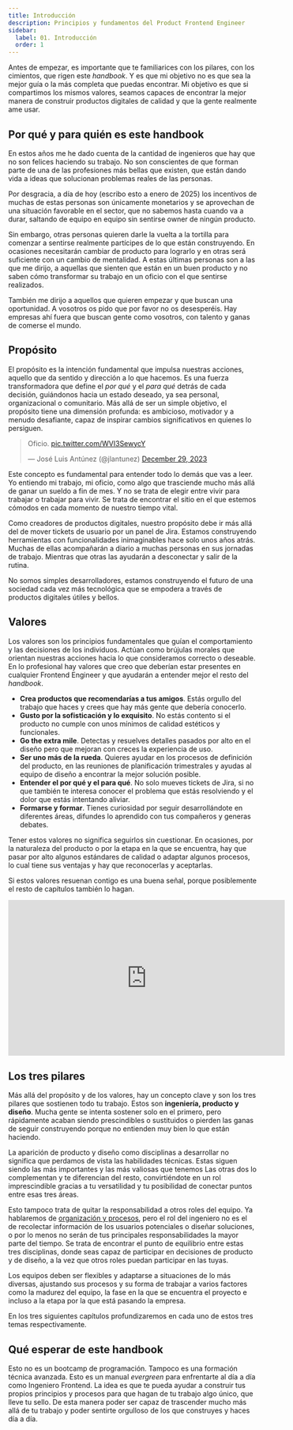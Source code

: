 ```yaml
---
title: Introducción
description: Principios y fundamentos del Product Frontend Engineer
sidebar:
  label: 01. Introducción
  order: 1
---
```


Antes de empezar, es importante que te familiarices con los pilares, con los cimientos, que rigen este _handbook_. Y es que mi objetivo no es que sea la mejor guía o la más completa que puedas encontrar. Mi objetivo es que si compartimos los mismos valores, seamos capaces de encontrar la mejor manera de construir productos digitales de calidad y que la gente realmente ame usar.

## Por qué y para quién es este handbook

En estos años me he dado cuenta de la cantidad de ingenieros que hay que no son felices haciendo su trabajo. No son conscientes de que forman parte de una de las profesiones más bellas que existen, que están dando vida a ideas que solucionan problemas reales de las personas.

Por desgracia, a día de hoy (escribo esto a enero de 2025) los incentivos de muchas de estas personas son únicamente monetarios y se aprovechan de una situación favorable en el sector, que no sabemos hasta cuando va a durar, saltando de equipo en equipo sin sentirse owner de ningún producto.

Sin embargo, otras personas quieren darle la vuelta a la tortilla para comenzar a sentirse realmente partícipes de lo que están construyendo. En ocasiones necesitarán cambiar de producto para lograrlo y en otras será suficiente con un cambio de mentalidad. A estas últimas personas son a las que me dirijo, a aquellas que sienten que están en un buen producto y no saben cómo transformar su trabajo en un oficio con el que sentirse realizados.

También me dirijo a aquellos que quieren empezar y que buscan una oportunidad. A vosotros os pido que por favor no os desesperéis. Hay empresas ahí fuera que buscan gente como vosotros, con talento y ganas de comerse el mundo.

## Propósito

El propósito es la intención fundamental que impulsa nuestras acciones, aquello que da sentido y dirección a lo que hacemos. Es una fuerza transformadora que define el *por qué* y el *para qué* detrás de cada decisión, guiándonos hacia un estado deseado, ya sea personal, organizacional o comunitario. Más allá de ser un simple objetivo, el propósito tiene una dimensión profunda: es ambicioso, motivador y a menudo desafiante, capaz de inspirar cambios significativos en quienes lo persiguen.

<div style={{display: "flex", justifyContent: "center", width: "400px", margin: "50px auto"}}>
  <blockquote class="twitter-tweet"><p lang="es" dir="ltr">Oficio. <a href="https://t.co/WVI3SewycY">pic.twitter.com/WVI3SewycY</a></p>&mdash; José Luis Antúnez (@jlantunez) <a href="https://twitter.com/jlantunez/status/1740745121375863106?ref_src=twsrc%5Etfw">December 29, 2023</a></blockquote> <script async src="https://platform.twitter.com/widgets.js" charset="utf-8"></script>
</div>

Este concepto es fundamental para entender todo lo demás que vas a leer. Yo entiendo mi trabajo, mi oficio, como algo que trasciende mucho más allá de ganar un sueldo a fin de mes. Y no se trata de elegir entre vivir para trabajar o trabajar para vivir. Se trata de encontrar el sitio en el que estemos cómodos en cada momento de nuestro tiempo vital.

Como creadores de productos digitales, nuestro propósito debe ir más allá del de mover tickets de usuario por un panel de Jira. Estamos construyendo herramientas con funcionalidades inimaginables hace solo unos años atrás. Muchas de ellas acompañarán a diario a muchas personas en sus jornadas de trabajo. Mientras que otras las ayudarán a desconectar y salir de la rutina.

No somos simples desarrolladores, estamos construyendo el futuro de una sociedad cada vez más tecnológica que se empodera a través de productos digitales útiles y bellos.

## Valores

Los valores son los principios fundamentales que guían el comportamiento y las decisiones de los individuos. Actúan como brújulas morales que orientan nuestras acciones hacia lo que consideramos correcto o deseable. En lo profesional hay valores que creo que deberían estar presentes en cualquier Frontend Engineer y que ayudarán a entender mejor el resto del _handbook_.

- **Crea productos que recomendarías a tus amigos**. Estás orgullo del trabajo que haces y crees que hay más gente que debería conocerlo.
- **Gusto por la sofisticación y lo exquisito**. No estás contento si el producto no cumple con unos mínimos de calidad estéticos y funcionales.
- **Go the extra mile**. Detectas y resuelves detalles pasados por alto en el diseño pero que mejoran con creces la experiencia de uso.
- **Ser uno más de la rueda**. Quieres ayudar en los procesos de definición del producto, en las reuniones de planificación trimestrales y ayudas al equipo de diseño a encontrar la mejor solución posible.
- **Entender el por qué y el para qué**. No solo mueves tickets de Jira, si no que también te interesa conocer el problema que estás resolviendo y el dolor que estás intentando aliviar.
- **Formarse y formar**. Tienes curiosidad por seguir desarrollándote en diferentes áreas, difundes lo aprendido con tus compañeros y generas debates.

Tener estos valores no significa seguirlos sin cuestionar. En ocasiones, por la naturaleza del producto o por la etapa en la que se encuentra, hay que pasar por alto algunos estándares de calidad o adaptar algunos procesos, lo cual tiene sus ventajas y hay que reconocerlas y aceptarlas.

Si estos valores resuenan contigo es una buena señal, porque posiblemente el resto de capítulos también lo hagan.

<div style={{display: "flex", justifyContent: "center", width: "100%", height: "315px"}}>
  <iframe width="560" height="315" src="https://www.youtube.com/embed/gnU9Vgt8Hmg?si=UzHQ7QF05wn_05Qr" title="YouTube video player" frameborder="0" allow="accelerometer; autoplay; clipboard-write; encrypted-media; gyroscope; picture-in-picture; web-share" referrerpolicy="strict-origin-when-cross-origin" allowfullscreen></iframe>
</div>

## Los tres pilares

Más allá del propósito y de los valores, hay un concepto clave y son los tres pilares que sostienen todo tu trabajo. Estos son **ingeniería, producto y diseño**. Mucha gente se intenta sostener solo en el primero, pero rápidamente acaban siendo prescindibles o sustituidos o pierden las ganas de seguir construyendo porque no entienden muy bien lo que están haciendo.

<TechPillars client:load />

La aparición de producto y diseño como disciplinas a desarrollar no significa que perdamos de vista las habilidades técnicas. Estas siguen siendo las más importantes y las más valiosas que tenemos Las otras dos lo complementan y te diferencian del resto, convirtiéndote en un rol imprescindible gracias a tu versatilidad y tu posibilidad de conectar puntos entre esas tres áreas.

Esto tampoco trata de quitar la responsabilidad a otros roles del equipo. Ya hablaremos de [organización y procesos](/frontend/organizacion-procesos), pero el rol del ingeniero no es el de recolectar información de los usuarios potenciales o diseñar soluciones, o por lo menos no serán de tus principales responsabilidades la mayor parte del tiempo. Se trata de encontrar el punto de equilibrio entre estas tres disciplinas, donde seas capaz de participar en decisiones de producto y de diseño, a la vez que otros roles puedan participar en las tuyas.

Los equipos deben ser flexibles y adaptarse a situaciones de lo más diversas, ajustando sus procesos y su forma de trabajar a varios factores como la madurez del equipo, la fase en la que se encuentra el proyecto e incluso a la etapa por la que está pasando la empresa.

En los tres siguientes capítulos profundizaremos en cada uno de estos tres temas respectivamente.

## Qué esperar de este handbook

Esto no es un bootcamp de programación. Tampoco es una formación técnica avanzada. Esto es un manual _evergreen_ para enfrentarte al día a día como Ingeniero Frontend. La idea es que te pueda ayudar a construir tus propios principios y procesos para que hagan de tu trabajo algo único, que lleve tu sello. De esta manera poder ser capaz de trascender mucho más allá de tu trabajo y poder sentirte orgulloso de los que construyes y haces día a día.
